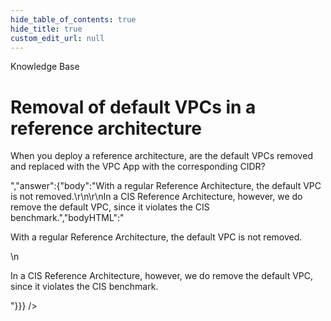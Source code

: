 ```yaml
---
hide_table_of_contents: true
hide_title: true
custom_edit_url: null
---
```



<CenterLayout>
<span class="title">Knowledge Base</span>
<h1>Removal of default VPCs in a reference architecture</h1>
<GitHub json={{"id":"D_kwDOF8slf84AO8N1","number":255,"author":{"login":"pete0emerson"},"title":"Removal of default VPCs in a reference architecture","body":"When you deploy a reference architecture, are the default VPCs removed and replaced with the VPC App with the corresponding CIDR?","bodyHTML":"<p dir=\"auto\">When you deploy a reference architecture, are the default VPCs removed and replaced with the VPC App with the corresponding CIDR?</p>","answer":{"body":"With a regular Reference Architecture, the default VPC is not removed.\r\n\r\nIn a CIS Reference Architecture, however, we do remove the default VPC, since it violates the CIS benchmark.","bodyHTML":"<p dir=\"auto\">With a regular Reference Architecture, the default VPC is not removed.</p>\n<p dir=\"auto\">In a CIS Reference Architecture, however, we do remove the default VPC, since it violates the CIS benchmark.</p>"}}} />

</CenterLayout>
  

<!-- ##DOCS-SOURCER-START
{
  "sourcePlugin": "github-discussions",
  "hash": "6c3880ee97daa01803319a1992c3f7a5"
}
##DOCS-SOURCER-END -->
